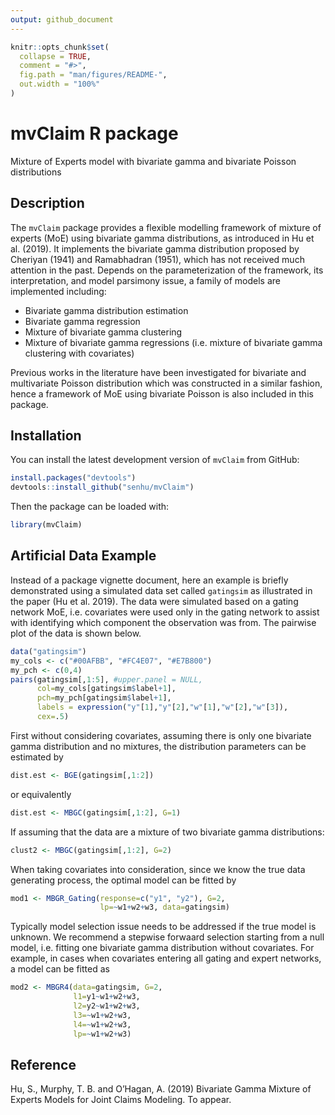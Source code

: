 ```yaml
---
output: github_document
---
```


<!-- README.md is generated from README.Rmd. Please edit that file -->

```r
knitr::opts_chunk$set(
  collapse = TRUE,
  comment = "#>",
  fig.path = "man/figures/README-",
  out.width = "100%"
)
```
# mvClaim R package

Mixture of Experts model with bivariate gamma and bivariate Poisson distributions 

## Description

The `mvClaim` package provides a flexible modelling framework of mixture of experts (MoE) using bivariate gamma distributions, as introduced in Hu et al. (2019).
It implements the bivariate gamma distribution proposed by Cheriyan (1941) and Ramabhadran (1951), which has not received much attention in the past. 
Depends on the parameterization of the framework, its interpretation, and model parsimony issue, a family of models are implemented including: 

* Bivariate gamma distribution estimation
* Bivariate gamma regression
* Mixture of bivariate gamma clustering
* Mixture of bivariate gamma regressions (i.e. mixture of bivariate gamma clustering with covariates)

Previous works in the literature have been investigated for bivariate and multivariate Poisson distribution which was constructed in a similar fashion, hence a framework of MoE using bivariate Poisson is also included in this package.

## Installation

You can install the latest development version of `mvClaim` from GitHub: 
``` r
install.packages("devtools")
devtools::install_github("senhu/mvClaim")
```
Then the package can be loaded with:
``` r
library(mvClaim)
```

## Artificial Data Example

Instead of a package vignette document, here an example is briefly demonstrated using a simulated data set called `gatingsim` as illustrated in the paper (Hu et al. 2019). 
The data were simulated  based on a gating network MoE, i.e. covariates were used only in the gating network to assist with identifying which component the observation was from. The pairwise plot of the data is shown below. 
``` r
data("gatingsim")
my_cols <- c("#00AFBB", "#FC4E07", "#E7B800")
my_pch <- c(0,4)
pairs(gatingsim[,1:5], #upper.panel = NULL, 
      col=my_cols[gatingsim$label+1], 
      pch=my_pch[gatingsim$label+1],
      labels = expression("y"[1],"y"[2],"w"[1],"w"[2],"w"[3]),
      cex=.5)
```

First without considering covariates, assuming there is only one bivariate gamma distribution and no mixtures, the distribution parameters can be estimated by
``` r
dist.est <- BGE(gatingsim[,1:2])
```
or equivalently
``` r
dist.est <- MBGC(gatingsim[,1:2], G=1)
```
If assuming that the data are a mixture of two bivariate gamma distributions: 
``` r
clust2 <- MBGC(gatingsim[,1:2], G=2)
```

When taking covariates into consideration, since we know the true data generating process, the optimal model can be fitted by
``` r
mod1 <- MBGR_Gating(response=c("y1", "y2"), G=2, 
                    lp=~w1+w2+w3, data=gatingsim)
```
Typically model selection issue needs to be addressed if the true model is unknown. We recommend a stepwise forwaard selection starting from a null model, i.e. fitting one bivariate gamma distribution without covariates.  For example, in cases when covariates entering all gating and expert networks, a model can be fitted as
``` r
mod2 <- MBGR4(data=gatingsim, G=2, 
              l1=y1~w1+w2+w3, 
              l2=y2~w1+w2+w3, 
              l3=~w1+w2+w3, 
              l4=~w1+w2+w3, 
              lp=~w1+w2+w3)
```

## Reference

Hu, S., Murphy, T. B. and O'Hagan, A. (2019) Bivariate Gamma Mixture of Experts Models for Joint Claims Modeling. To appear. 
